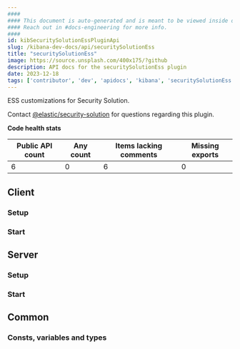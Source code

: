 ```yaml
---
####
#### This document is auto-generated and is meant to be viewed inside our experimental, new docs system.
#### Reach out in #docs-engineering for more info.
####
id: kibSecuritySolutionEssPluginApi
slug: /kibana-dev-docs/api/securitySolutionEss
title: "securitySolutionEss"
image: https://source.unsplash.com/400x175/?github
description: API docs for the securitySolutionEss plugin
date: 2023-12-18
tags: ['contributor', 'dev', 'apidocs', 'kibana', 'securitySolutionEss']
---
```


ESS customizations for Security Solution.

Contact [@elastic/security-solution](https://github.com/orgs/elastic/teams/security-solution) for questions regarding this plugin.

**Code health stats**

| Public API count  | Any count | Items lacking comments | Missing exports |
|-------------------|-----------|------------------------|-----------------|
| 6 | 0 | 6 | 0 |

## Client

### Setup
<DocDefinitionList data={[securitySolutionEssObj.client.setup]}/>

### Start
<DocDefinitionList data={[securitySolutionEssObj.client.start]}/>

## Server

### Setup
<DocDefinitionList data={[securitySolutionEssObj.server.setup]}/>

### Start
<DocDefinitionList data={[securitySolutionEssObj.server.start]}/>

## Common

### Consts, variables and types
<DocDefinitionList data={securitySolutionEssObj.common.misc}/>

